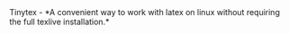 
<Link to="tinytex" style={{color: "inherit"}}>
Tinytex -  *A convenient way to work with latex on linux without requiring the full texlive installation.* 
</Link>
